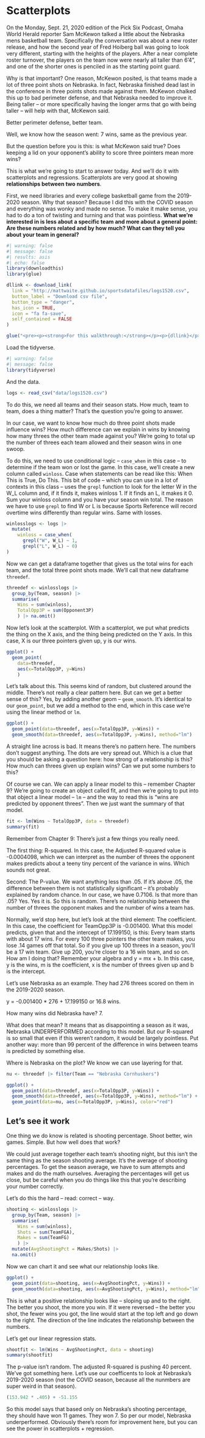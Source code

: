 # Scatterplots

On the Monday, Sept. 21, 2020 edition of the Pick Six Podcast, Omaha World Herald reporter Sam McKewon talked a little about the Nebraska mens basketball team. Specifically the conversation was about a new roster release, and how the second year of Fred Hoiberg ball was going to look very different, starting with the heights of the players. After a near complete roster turnover, the players on the team now were nearly all taller than 6'4", and one of the shorter ones is penciled in as the starting point guard.

Why is that important? One reason, McKewon posited, is that teams made a lot of three point shots on Nebraska. In fact, Nebraska finished dead last in the conference in three points shots made against them. McKewon chalked this up to bad perimeter defense, and that Nebraska needed to improve it. Being taller -- or more specifically having the longer arms that go with being taller -- will help with that, McKewon said.

Better perimeter defense, better team.

Well, we know how the season went: 7 wins, same as the previous year.

But the question before you is this: is what McKewon said true? Does keeping a lid on your opponent's ability to score three pointers mean more wins?

This is what we're going to start to answer today. And we'll do it with scatterplots and regressions. Scatterplots are very good at showing **relationships between two numbers**.

First, we need libraries and every college basketball game from the 2019-2020 season. Why that season? Because I did this with the COVID season and everything was wonky and made no sense. To make it make sense, you had to do a ton of twisting and turning and that was pointless. **What we're interested in is less about a specific team and more about a general point: Are these numbers related and by how much? What can they tell you about your team in general?**

```r
#| warning: false
#| message: false
#| results: asis
#| echo: false
library(downloadthis)
library(glue)

dllink <- download_link(
  link = "http://mattwaite.github.io/sportsdatafiles/logs1520.csv",
  button_label = "Download csv file",
  button_type = "danger",
  has_icon = TRUE,
  icon = "fa fa-save",
  self_contained = FALSE
)

glue("<pre><p><strong>For this walkthrough:</strong></p><p>{dllink}</p></pre>")
```

Load the tidyverse.

```r
#| warning: false
#| message: false
library(tidyverse)
```

And the data.

```r
logs <- read_csv("data/logs1520.csv")
```

To do this, we need all teams and their season stats. How much, team to team, does a thing matter? That's the question you're going to answer.

In our case, we want to know how much do three point shots made influence wins? How much difference can we explain in wins by knowing how many threes the other team made against you? We're going to total up the number of threes each team allowed and their season wins in one swoop.

To do this, we need to use conditional logic -- `case_when` in this case -- to determine if the team won or lost the game. In this case, we'll create a new column called `winloss`. Case when statements can be read like this: When This is True, Do This. This bit of code -- which you can use in a lot of contexts in this class -- uses the `grepl` function to look for the letter W in the W_L column and, if it finds it, makes winloss 1. If it finds an L, it makes it 0. Sum your winloss column and you have your season win total. The reason we have to use `grepl` to find W or L is because Sports Reference will record overtime wins differently than regular wins. Same with losses.

```r
winlosslogs <- logs |> 
  mutate(
    winloss = case_when(
      grepl("W", W_L) ~ 1, 
      grepl("L", W_L) ~ 0)
)
```

Now we can get a dataframe together that gives us the total wins for each team, and the total three point shots made. We'll call that new dataframe `threedef`.

```r
threedef <- winlosslogs |> 
  group_by(Team, season) |> 
  summarise(
    Wins = sum(winloss), 
    TotalOpp3P = sum(Opponent3P)
    ) |> na.omit()
```

Now let's look at the scatterplot. With a scatterplot, we put what predicts the thing on the X axis, and the thing being predicted on the Y axis. In this case, X is our three pointers given up, y is our wins.

```r
ggplot() + 
  geom_point(
    data=threedef, 
    aes(x=TotalOpp3P, y=Wins)
    )
```

Let's talk about this. This seems kind of random, but clustered around the middle. There's not really a clear pattern here. But can we get a better sense of this? Yes, by adding another geom -- `geom_smooth`. It's identical to our `geom_point`, but we add a method to the end, which in this case we're using the linear method or `lm`.

```r
ggplot() + 
  geom_point(data=threedef, aes(x=TotalOpp3P, y=Wins)) +
  geom_smooth(data=threedef, aes(x=TotalOpp3P, y=Wins), method="lm")
```

A straight line across is bad. It means there's no pattern here. The numbers don't suggest anything. The dots are very spread out. Which is a clue that you should be asking a question here: how strong of a relationship is this? How much can threes given up explain wins? Can we put some numbers to this?

Of course we can. We can apply a linear model to this -- remember Chapter 9? We're going to create an object called fit, and then we're going to put into that object a linear model -- `lm` -- and the way to read this is "wins are predicted by opponent threes". Then we just want the summary of that model.

```r
fit <- lm(Wins ~ TotalOpp3P, data = threedef)
summary(fit)
```

Remember from Chapter 9: There's just a few things you really need.

The first thing: R-squared. In this case, the Adjusted R-squared value is -0.0004098, which we can interpret as the number of threes the opponent makes predicts about a teeny tiny percent of the variance in wins. Which sounds not great.

Second: The P-value. We want anything less than .05. If it's above .05, the difference between them is not statistically significant -- it's probably explained by random chance. In our case, we have 0.7106. Is that more than .05? Yes. Yes it is. So this is random. There's no relationship between the number of threes the opponent makes and the number of wins a team has.

Normally, we'd stop here, but let's look at the third element: The coefficient. In this case, the coefficient for TeamOpp3P is -0.001400. What this model predicts, given that and the intercept of 17.199150, is this: Every team starts with about 17 wins. For every 100 three pointers the other team makes, you lose .14 games off that total. So if you give up 100 threes in a season, you'll be a 17 win team. Give up 200, you're closer to a 16 win team, and so on. How am I doing that? Remember your algebra and y = mx + b. In this case, y is the wins, m is the coefficient, x is the number of threes given up and b is the intercept.

Let's use Nebraska as an example. They had 276 threes scored on them in the 2019-2020 season.

y = -0.001400 \* 276 + 17.199150 or 16.8 wins.

How many wins did Nebraska have? 7.

What does that mean? It means that as disappointing a season as it was, Nebraska UNDERPERFORMED according to this model. But our R-squared is so small that even if this weren't random, it would be largely pointless. Put another way: more than 99 percent of the difference in wins between teams is predicted by something else.

Where is Nebraska on the plot? We know we can use layering for that.

```r
nu <- threedef |> filter(Team == "Nebraska Cornhuskers")
```

```r
ggplot() + 
  geom_point(data=threedef, aes(x=TotalOpp3P, y=Wins)) +
  geom_smooth(data=threedef, aes(x=TotalOpp3P, y=Wins), method="lm") +
  geom_point(data=nu, aes(x=TotalOpp3P, y=Wins), color="red")
```

## Let's see it work

One thing we do know is related is shooting percentage. Shoot better, win games. Simple. But how well does that work?

We could just average together each team's shooting night, but this isn't the same thing as the season shooting average. It's the average of shooting percentages. To get the season average, we have to sum attempts and makes and do the math ourselves. Averaging the percentages will get us close, but be careful when you do things like this that you're describing your number correctly.

Let's do this the hard -- read: correct -- way.

```r
shooting <- winlosslogs |> 
  group_by(Team, season) |> 
  summarise(
    Wins = sum(winloss), 
    Shots = sum(TeamFGA),
    Makes = sum(TeamFG)
    ) |> 
  mutate(AvgShootingPct = Makes/Shots) |> 
  na.omit()
```

Now we can chart it and see what our relationship looks like.

```r
ggplot() + 
  geom_point(data=shooting, aes(x=AvgShootingPct, y=Wins)) +
  geom_smooth(data=shooting, aes(x=AvgShootingPct, y=Wins), method="lm")
```

This is what a positive relationship looks like -- sloping up and to the right. The better you shoot, the more you win. If it were reversed -- the better you shot, the fewer wins you got, the line would start at the top left and go down to the right. The direction of the line indicates the relationship between the numbers.

Let's get our linear regression stats.

```r
shootfit <- lm(Wins ~ AvgShootingPct, data = shooting)
summary(shootfit)
```

The p-value isn't random. The adjusted R-squared is pushing 40 percent. We've got something here. Let's use our coefficents to look at Nebraska's 2019-2020 season (not the COVID season, because all the nunmbers are super weird in that season).

```r
(153.942 * .405) + -51.155 
```

So this model says that based only on Nebraska's shooting percentage, they should have won 11 games. They won 7. So per our model, Nebraska underperformed. Obviously there's room for improvement here, but you can see the power in scatterplots + regression.
